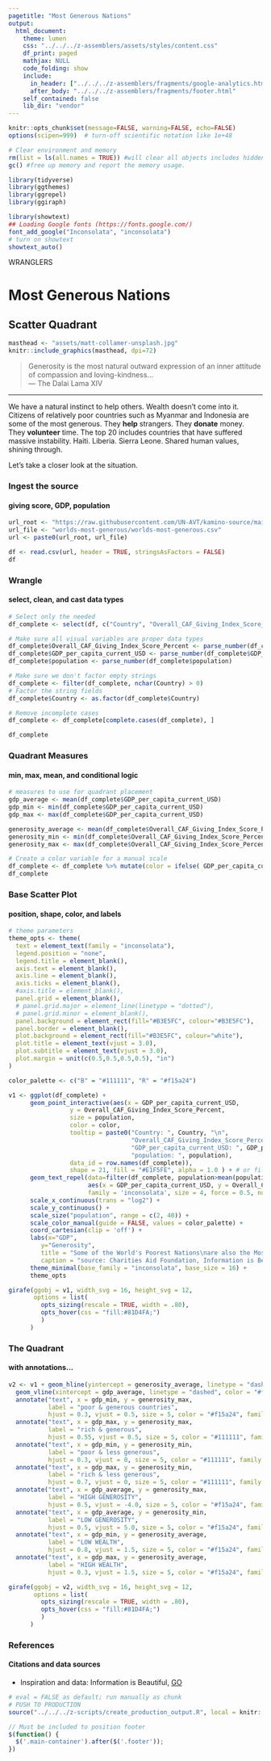 ```yaml
---
pagetitle: "Most Generous Nations"
output:
  html_document:
    theme: lumen
    css: "../../../z-assemblers/assets/styles/content.css"
    df_print: paged
    mathjax: NULL
    code_folding: show
    include:
      in_header: ["../../../z-assemblers/fragments/google-analytics.html", "../../../z-assemblers/fragments/header.html"]
      after_body: "../../../z-assemblers/fragments/footer.html"
    self_contained: false
    lib_dir: "vendor"
---
```


```r

knitr::opts_chunk$set(message=FALSE, warning=FALSE, echo=FALSE)
options(scipen=999)  # turn-off scientific notation like 1e+48

# Clear environment and memory
rm(list = ls(all.names = TRUE)) #will clear all objects includes hidden objects.
gc() #free up memory and report the memory usage.

library(tidyverse)
library(ggthemes)
library(ggrepel)
library(ggiraph)

library(showtext)
## Loading Google fonts (https://fonts.google.com/)
font_add_google("Inconsolata", "inconsolata")
# turn on showtext
showtext_auto()

```

<div class="activity">
WRANGLERS  
</div>

# Most Generous Nations
## Scatter Quadrant


```r

masthead <- "assets/matt-collamer-unsplash.jpg"
knitr::include_graphics(masthead, dpi=72)

```

> Generosity is the most natural outward expression of an inner attitude of compassion and loving-kindness...\
--- The Dalai Lama XIV\

***

We have a natural instinct to help others. Wealth doesn’t come into it. Citizens of relatively poor countries such as Myanmar and Indonesia are some of the most generous. They __help__ strangers. They __donate__ money. They __volunteer__ time. The top 20 includes countries that have suffered massive instability. Haiti. Liberia. Sierra Leone. Shared human values, shining through.

Let's take a closer look at the situation.

### Ingest the source
#### giving score, GDP, population


```r

url_root <- "https://raw.githubusercontent.com/UN-AVT/kamino-source/main/sources/0-shared/data/"
url_file <- "worlds-most-generous/worlds-most-generous.csv"
url <- paste0(url_root, url_file)

df <- read.csv(url, header = TRUE, stringsAsFactors = FALSE)
df

```


### Wrangle
#### select, clean, and cast data types


```r

# Select only the needed
df_complete <- select(df, c("Country", "Overall_CAF_Giving_Index_Score_Percent", "GDP_per_capita_current_USD", "population"))

# Make sure all visual variables are proper data types
df_complete$Overall_CAF_Giving_Index_Score_Percent <- parse_number(df_complete$Overall_CAF_Giving_Index_Score_Percent)
df_complete$GDP_per_capita_current_USD <- parse_number(df_complete$GDP_per_capita_current_USD)
df_complete$population <- parse_number(df_complete$population)

# Make sure we don't factor empty strings
df_complete <- filter(df_complete, nchar(Country) > 0)
# Factor the string fields
df_complete$Country <- as.factor(df_complete$Country)

# Remove incomplete cases
df_complete <- df_complete[complete.cases(df_complete), ]

df_complete

```


### Quadrant Measures
#### min, max, mean, and conditional logic

```r

# measures to use for quadrant placement
gdp_average <- mean(df_complete$GDP_per_capita_current_USD)
gdp_min <- min(df_complete$GDP_per_capita_current_USD)
gdp_max <- max(df_complete$GDP_per_capita_current_USD)

generosity_average <- mean(df_complete$Overall_CAF_Giving_Index_Score_Percent)
generosity_min <- min(df_complete$Overall_CAF_Giving_Index_Score_Percent)
generosity_max <- max(df_complete$Overall_CAF_Giving_Index_Score_Percent)

# Create a color variable for a manual scale
df_complete <- df_complete %>% mutate(color = ifelse( GDP_per_capita_current_USD < gdp_average & Overall_CAF_Giving_Index_Score_Percent > generosity_average, 'R', 'B'))
df_complete

```



### Base Scatter Plot
#### position, shape, color, and labels


```r

# theme parameters
theme_opts <- theme(
  text = element_text(family = "inconsolata"), 
  legend.position = "none",
  legend.title = element_blank(),
  axis.text = element_blank(),
  axis.line = element_blank(),
  axis.ticks = element_blank(),
  #axis.title = element_blank(),
  panel.grid = element_blank(),
  # panel.grid.major = element_line(linetype = "dotted"),
  # panel.grid.minor = element_blank(),
  panel.background = element_rect(fill="#B3E5FC", colour="#B3E5FC"),
  panel.border = element_blank(),
  plot.background = element_rect(fill="#B3E5FC", colour="white"),
  plot.title = element_text(vjust = 3.0),
  plot.subtitle = element_text(vjust = 3.0),
  plot.margin = unit(c(0.5,0.5,0.5,0.5), "in")
)

color_palette <- c("B" = "#111111", "R" = "#f15a24")

v1 <- ggplot(df_complete) +
      geom_point_interactive(aes(x = GDP_per_capita_current_USD, 
                 y = Overall_CAF_Giving_Index_Score_Percent, 
                 size = population,
                 color = color,
                 tooltip = paste0("Country: ", Country, "\n", 
                                  "Overall_CAF_Giving_Index_Score_Percent: ", Overall_CAF_Giving_Index_Score_Percent, "%\n", 
                                  "GDP_per_capita_current_USD: ", GDP_per_capita_current_USD, "\n", 
                                  "population: ", population),
                 data_id = row.names(df_complete)), 
                 shape = 21, fill = "#E1F5FE", alpha = 1.0 ) + # or fill = "NA"
      geom_text_repel(data=filter(df_complete, population>mean(population)),
                      aes(x = GDP_per_capita_current_USD, y = Overall_CAF_Giving_Index_Score_Percent, label = Country, color = color),
                      family = 'inconsolata', size = 4, force = 0.5, nudge_x = 0.25, segment.size  = 0.2, segment.color = "grey50", direction = "both", hjust = 0) +
      scale_x_continuous(trans = "log2") +
      scale_y_continuous() +
      scale_size("population", range = c(2, 40)) +
      scale_color_manual(guide = FALSE, values = color_palette) +
      coord_cartesian(clip = 'off') +
      labs(x="GDP",
         y="Generosity",
         title = "Some of the World's Poorest Nations\nare also the Most Generous",
         caption = "source: Charities Aid Foundation, Information is Beautiful") +
      theme_minimal(base_family = "inconsolata", base_size = 16) +
      theme_opts

girafe(ggobj = v1, width_svg = 16, height_svg = 12,
       options = list(
         opts_sizing(rescale = TRUE, width = .80), 
         opts_hover(css = "fill:#81D4FA;")
         )
      )

```


### The Quadrant
#### with annotations...


```r

v2 <- v1 + geom_hline(yintercept = generosity_average, linetype = "dashed", color = "#f15a24") +
  geom_vline(xintercept = gdp_average, linetype = "dashed", color = "#f15a24") +
  annotate("text", x = gdp_min, y = generosity_max, 
           label = "poor & generous countries", 
           hjust = 0.3, vjust = 0.5, size = 5, color = "#f15a24", family = "inconsolata", fontface = 2) +
  annotate("text", x = gdp_max, y = generosity_max, 
           label = "rich & generous", 
           hjust = 0.55, vjust = 0.5, size = 5, color = "#111111", family = "inconsolata", fontface = 2) +
  annotate("text", x = gdp_min, y = generosity_min, 
           label = "poor & less generous", 
           hjust = 0.3, vjust = 0, size = 5, color = "#111111", family = "inconsolata", fontface = 2) +
  annotate("text", x = gdp_max, y = generosity_min, 
           label = "rich & less generous", 
           hjust = 0.7, vjust = 0, size = 5, color = "#111111", family = "inconsolata", fontface = 2) +
  annotate("text", x = gdp_average, y = generosity_max, 
           label = "HIGH GENEROSITY", 
           hjust = 0.5, vjust = -4.0, size = 5, color = "#f15a24", family = "inconsolata", fontface = 1) +
  annotate("text", x = gdp_average, y = generosity_min, 
           label = "LOW GENEROSITY", 
           hjust = 0.5, vjust = 5.0, size = 5, color = "#f15a24", family = "inconsolata", fontface = 1) +
  annotate("text", x = gdp_min, y = generosity_average, 
           label = "LOW WEALTH", 
           hjust = 0.8, vjust = 1.5, size = 5, color = "#f15a24", family = "inconsolata", fontface = 1) +
  annotate("text", x = gdp_max, y = generosity_average, 
           label = "HIGH WEALTH", 
           hjust = 0.3, vjust = 1.5, size = 5, color = "#f15a24", family = "inconsolata", fontface = 1)

girafe(ggobj = v2, width_svg = 16, height_svg = 12,
       options = list(
         opts_sizing(rescale = TRUE, width = .80), 
         opts_hover(css = "fill:#81D4FA;")
         )
      )

```


### References
#### Citations and data sources

* Inspiration and data: Information is Beautiful, [GO](https://informationisbeautiful.net/beautifulnews/1025-generous-countries/){target="_blank"}


```r

# eval = FALSE as default; run manually as chunk
# PUSH TO PRODUCTION
source("../../../z-scripts/create_production_output.R", local = knitr::knit_global())

```


```js

// Must be included to position footer
$(function() {
  $('.main-container').after($('.footer'));
})

```

